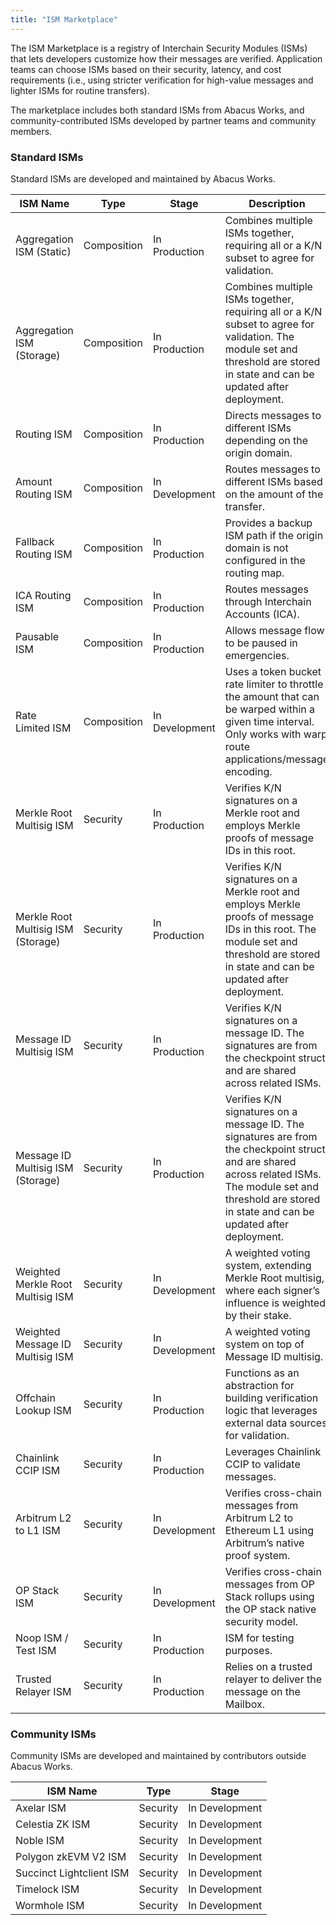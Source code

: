 ```yaml
---
title: "ISM Marketplace"
---
```


The ISM Marketplace is a registry of Interchain Security Modules (ISMs) that lets developers customize how their messages are verified. Application teams can choose ISMs based on their security, latency, and cost requirements (i.e., using stricter verification for high-value messages and lighter ISMs for routine transfers).

The marketplace includes both standard ISMs from Abacus Works, and community-contributed ISMs developed by partner teams and community members.

### Standard ISMs

Standard ISMs are developed and maintained by Abacus Works.

| ISM Name                           | Type        | Stage          | Description                                                                                                                                                                                                      |
| ---------------------------------- | ----------- | -------------- | ---------------------------------------------------------------------------------------------------------------------------------------------------------------------------------------------------------------- |
| Aggregation ISM (Static)           | Composition | In Production  | Combines multiple ISMs together, requiring all or a K/N subset to agree for validation.                                                                                                                          |
| Aggregation ISM (Storage)          | Composition | In Production  | Combines multiple ISMs together, requiring all or a K/N subset to agree for validation. The module set and threshold are stored in state and can be updated after deployment.                                    |
| Routing ISM                        | Composition | In Production  | Directs messages to different ISMs depending on the origin domain.                                                                                                                                               |
| Amount Routing ISM                 | Composition | In Development | Routes messages to different ISMs based on the amount of the transfer.                                                                                                                                           |
| Fallback Routing ISM               | Composition | In Production  | Provides a backup ISM path if the origin domain is not configured in the routing map.                                                                                                                            |
| ICA Routing ISM                    | Composition | In Production  | Routes messages through Interchain Accounts (ICA).                                                                                                                                                               |
| Pausable ISM                       | Composition | In Production  | Allows message flow to be paused in emergencies.                                                                                                                                                                 |
| Rate Limited ISM                   | Composition | In Development | Uses a token bucket rate limiter to throttle the amount that can be warped within a given time interval. Only works with warp route applications/message encoding.                                               |
| Merkle Root Multisig ISM           | Security    | In Production  | Verifies K/N signatures on a Merkle root and employs Merkle proofs of message IDs in this root.                                                                                                                  |
| Merkle Root Multisig ISM (Storage) | Security    | In Production  | Verifies K/N signatures on a Merkle root and employs Merkle proofs of message IDs in this root. The module set and threshold are stored in state and can be updated after deployment.                            |
| Message ID Multisig ISM            | Security    | In Production  | Verifies K/N signatures on a message ID. The signatures are from the checkpoint struct and are shared across related ISMs.                                                                                       |
| Message ID Multisig ISM (Storage)  | Security    | In Production  | Verifies K/N signatures on a message ID. The signatures are from the checkpoint struct and are shared across related ISMs. The module set and threshold are stored in state and can be updated after deployment. |
| Weighted Merkle Root Multisig ISM  | Security    | In Development | A weighted voting system, extending Merkle Root multisig, where each signer’s influence is weighted by their stake.                                                                                              |
| Weighted Message ID Multisig ISM   | Security    | In Development | A weighted voting system on top of Message ID multisig.                                                                                                                                                          |
| Offchain Lookup ISM                | Security    | In Production  | Functions as an abstraction for building verification logic that leverages external data sources for validation.                                                                                                 |
| Chainlink CCIP ISM                 | Security    | In Production  | Leverages Chainlink CCIP to validate messages.                                                                                                                                                                   |
| Arbitrum L2 to L1 ISM              | Security    | In Development | Verifies cross-chain messages from Arbitrum L2 to Ethereum L1 using Arbitrum’s native proof system.                                                                                                              |
| OP Stack ISM                       | Security    | In Development | Verifies cross-chain messages from OP Stack rollups using the OP stack native security model.                                                                                                                    |
| Noop ISM / Test ISM                | Security    | In Production  | ISM for testing purposes.                                                                                                                                                                                        |
| Trusted Relayer ISM                | Security    | In Production  | Relies on a trusted relayer to deliver the message on the Mailbox.                                                                                                                                               |

### Community ISMs

Community ISMs are developed and maintained by contributors outside Abacus Works.

| ISM Name                 | Type     | Stage          |
| ------------------------ | -------- | -------------- |
| Axelar ISM               | Security | In Development |
| Celestia ZK ISM          | Security | In Development |
| Noble ISM                | Security | In Development |
| Polygon zkEVM V2 ISM     | Security | In Development |
| Succinct Lightclient ISM | Security | In Development |
| Timelock ISM             | Security | In Development |
| Wormhole ISM             | Security | In Development |
